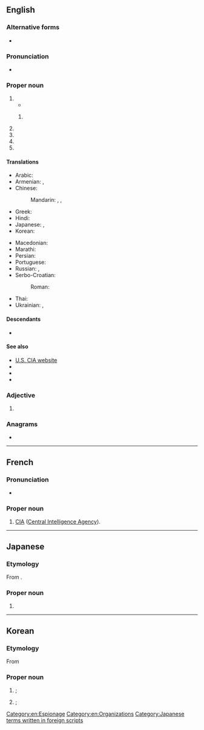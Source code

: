 {{also|Appendix:Variations of "cia"}}
==English==

===Alternative forms===
* {{l|en|C.I.A.}}
{{wikipedia}}

===Pronunciation===
* {{IPA|en|/ˌsiːˌaɪˈeɪ/}}

===Proper noun===
{{en-proper noun}}

# {{initialism of|en|[[central|Central]] [[intelligence|Intelligence]] [[agency|Agency]]}}
#* {{quote-journal|en|date= 4 August 2010|title= The Ethics of Enhanced Interrogations and Torture: A Reappraisal of the Argument
|author= Leonard S. Rubenstein, JD|author2=Stephen N. Xenakis, MD|publisher= {{w| American Medical Association}}|work=JAMA|volume=304|issue=5|pages=569–570|url= https://jamanetwork.com/journals/jama/article-abstract/186317 |doi=10.1001/jama.2010.1057 |passage=  In 2009, the Obama Administration released guidelines on enhanced interrogation written in 2003 and 2004 by the CIA Office of Medical Services. <sup>(OMS).1-3(appendix F)</sup> The OMS guidelines, even in redacted form, and opinions from the US Department of Justice's (DOJ’s) Office of Legal Counsel show that '''CIA''' physicians, psychologists, and other health care personnel had important roles in enhanced interrogation.}}
## {{lb|en|Republic of Korea (South Korea)}} {{synonym of|en|KCIA|gloss=Korean Central Intelligence Agency}}
# {{initialism of|en|[[Cleveland]] [[institute|Institute]] of [[art|Art]]}}
# {{initialism of|en|[[culinary|Culinary]] [[institute|Institute]] of [[America]]}}
# {{init of|en|{{1|circuit}} {{1|interactive}} {{1|analyzer}}}}
# {{init of|en||Concept Illustration and Animation}}

====Translations====
{{trans-top|Central Intelligence Agency}}
* Arabic: {{t|ar|سِي أَي إِي|m|tr=sī ʾay ʾey}}
* Armenian: {{t+|hy|ԿՀՎ}}, {{t|hy|Կենտրոնական հետախուզական վարչություն}}
* Chinese:
*: Mandarin: {{t+|cmn|中情局|tr=Zhōngqíngjú}}, {{t+|cmn|中央情報局}}, {{t+|cmn|中央情报局|tr=Zhōngyāng Qíngbàojú}}
* Greek: {{t|el|Κεντρική Υπηρεσία Πληροφοριών}}
* Hindi: {{t|hi|सी आइ ए}}
* Japanese: {{t|ja|シー・アイ・エー|tr=Shī Ai Ē}}, {{t|ja|中央情報局|tr=ちゅうおうじょうほうきょく, Chūō Jōhōkyoku}}
* Korean: {{t|ko|^중앙정보국(中央情報局)}}
{{trans-mid}}
* Macedonian: {{t|mk|ЦИА|f}}
* Marathi: {{t|mr|सी.आय्.ए.}}
* Persian: {{t+|fa|سیا|tr=siyâ}}
* Portuguese: {{t+|pt|CIA|f}}
* Russian: {{t+|ru|ЦРУ|n}}, {{t+|ru|Центра́льное разве́дывательное управле́ние|n}}
* Serbo-Croatian:
*: Roman: {{t|sh|središnja obavještajna agencija|f}}
* Thai: {{t|th|ซีไอเอ}}
* Ukrainian: {{t|uk|ЦРУ|n}}, {{t|uk|Центра́льне розві́дувальне управлі́ння|n}}
{{trans-bottom}}

====Descendants====
* {{desc|ja|シー・アイ・エー|bor=1}}

====See also====
* [https://www.cia.gov U.S. CIA website]
* {{pedia|lang=en|Central Intelligence Agency}}
* {{pedia|lang=en|Cleveland Institute of Art}}
* {{pedia|lang=en|Culinary Institute of America}}

===Adjective===
{{head|en|adjective}}

# {{lb|en|military}} {{initialism of|en|[[captured]]-[[in]]-[[action]]}}

===Anagrams===
* {{anagrams|en|a=aci|-ica|ACI|CAI|Cai|Cai.|Cài|ICA}}

[[Category:en:Espionage]]
[[Category:en:Organizations]]

----

==French==

===Pronunciation===
* {{fr-IPA|cé-i-a}}

===Proper noun===
{{fr-proper noun|f}}

# {{lb|fr|espionage}} [[CIA]] ([[Central Intelligence Agency]]).

----

==Japanese==
{{rfd|ja|Not a Japanese word}}

===Etymology===
From {{bor|ja|en|CIA|sort=しいあいええ}}.

===Proper noun===
{{ja-pos|proper|シー%アイ%エー}}

# {{syn of|ja|中央情報局|tr=Chūō Jōhōkyoku||{{w|Central Intelligence Agency}}}}

{{topics|ja|Organizations|United States|sort=しいあいええ}}
[[Category:Japanese terms written in foreign scripts]]

----

==Korean==
{{rfd|ko}}

===Etymology===
From {{bor|ko|en|CIA}}

===Proper noun===
{{head|ko|proper noun}}

# {{l|en|KCIA}}; {{abbreviation of|ko|중앙정보부|gloss=Korean Central Intelligence Agency}}
# {{l|en|CIA}}; {{abbreviation of|ko|중앙정보국|gloss=[[United States]] Central Intelligence Agency}}